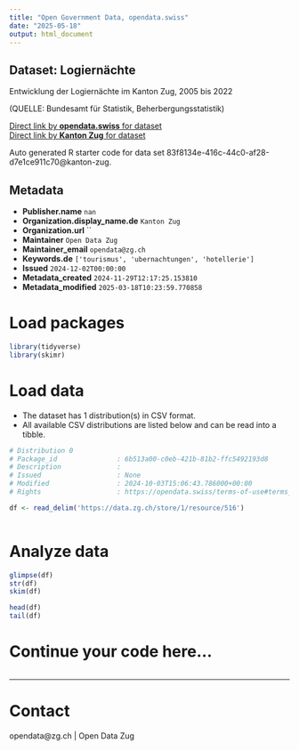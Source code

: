 ```yaml
---
title: "Open Government Data, opendata.swiss"
date: "2025-05-18"
output: html_document
---
```


## Dataset: Logiernächte

Entwicklung der Logiernächte im Kanton Zug, 2005 bis 2022

(QUELLE: Bundesamt für Statistik, Beherbergungsstatistik)

[Direct link by **opendata.swiss** for dataset](https://opendata.swiss/de/dataset/logiernachte)<br>
[Direct link by **Kanton Zug** for dataset](https://www.zg.ch/behoerden/gesundheitsdirektion/statistikfachstelle/themen/10-tourismus)

Auto generated R starter code for data set 83f8134e-416c-44c0-af28-d7e1ce911c70@kanton-zug.

## Metadata

- **Publisher.name** `nan`
- **Organization.display_name.de** `Kanton Zug`
- **Organization.url** ``
- **Maintainer** `Open Data Zug`
- **Maintainer_email** `opendata@zg.ch`
- **Keywords.de** `['tourismus', 'ubernachtungen', 'hotellerie']`
- **Issued** `2024-12-02T00:00:00`
- **Metadata_created** `2024-11-29T12:17:25.153810`
- **Metadata_modified** `2025-03-18T10:23:59.770858`


# Load packages

```r

library(tidyverse)
library(skimr)

```

# Load data

-   The dataset has 1 distribution(s) in CSV format.
-   All available CSV distributions are listed below and can be read into a tibble.

```r

# Distribution 0
# Package_id               : 6b513a00-c0eb-421b-81b2-ffc5492193d8
# Description              : 
# Issued                   : None
# Modified                 : 2024-10-03T15:06:43.786000+00:00
# Rights                   : https://opendata.swiss/terms-of-use#terms_open

df <- read_delim('https://data.zg.ch/store/1/resource/516')



```

# Analyze data

```r

glimpse(df)
str(df)
skim(df)

head(df)
tail(df)

```

# Continue your code here...

```r

```

------------------------------------------------------------------------

# Contact

opendata@zg.ch | Open Data Zug

